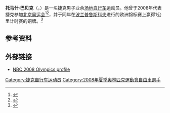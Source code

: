 {{Expand language|1=de|time=2020-10-17T16:57:33+00:00}}

'''托马什·巴贝克'''（{{lang-cs|Tomáš Bábek}}，{{bd|1987年|6月4日||}}）是一名捷克男子业余[[场地自行车|场地自行车]]运动员。他曾于2008年代表捷克参加[[2008年夏季奥林匹克运动会|北京奥运会]]<ref>{{cite news|script-title=cs:Plavci a cyklisté vyrazili na olympiádu|url=http://oh.idnes.cz/plavci-a-cykliste-vyrazili-na-olympiadu-do-pekingu-ale-pricestuji-az-pozdeji-1wf-/olympiada-peking.aspx?c=A080726_151905_olympiada-peking_ot|publisher=Mladá fronta DNES|date=2008-07-26|accessdate=2013-10-16|archiveurl=https://web.archive.org/web/20150724204704/http://oh.idnes.cz/plavci-a-cykliste-vyrazili-na-olympiadu-do-pekingu-ale-pricestuji-az-pozdeji-1wf-/olympiada-peking.aspx?c=A080726_151905_olympiada-peking_ot|archivedate=2015-07-24}}</ref><ref>{{cite web|title = Tomáš Bábek|url = https://www.sports-reference.com/olympics/athletes/ba/tomas-babek-1.html|work=Sport Reference|archive-url = https://web.archive.org/web/20200418074802/https://www.sports-reference.com/olympics/athletes/ba/tomas-babek-1.html|archive-date = 2020-04-18|access-date =2013-10-16}}</ref>，并于同年在[[波兰|波兰]][[普鲁斯科夫|普鲁斯科夫]]进行的欧洲锦标赛上赢得1公里计时赛的铜牌。<ref>{{cite news|script-title=cs:Dráhový cyklista Bábek má bronz|url=http://isport.blesk.cz/clanek/ostatni-cyklistika/55987/drahovy-cyklista-babek-ma-bronz.html|publisher=iSport.cz|date=2008-05-03|accessdate=2013-10-16|archiveurl=https://web.archive.org/web/20131019053105/http://isport.blesk.cz/clanek/ostatni-cyklistika/55987/drahovy-cyklista-babek-ma-bronz.html|archivedate=2013-10-19|dead-url=no}}</ref>

==参考资料==
{{Reflist}}

==外部链接==
*[https://web.archive.org/web/20131022100217/http://www.2008.nbcolympics.com/athletes/athlete=57300/bio/index.html NBC 2008 Olympics profile]

{{DEFAULTSORT:Babek, Tomas}}
[[Category:捷克自行车运动员|Category:捷克自行车运动员]]
[[Category:2008年夏季奧林匹克運動會自由車選手|Category:2008年夏季奧林匹克運動會自由車選手]]